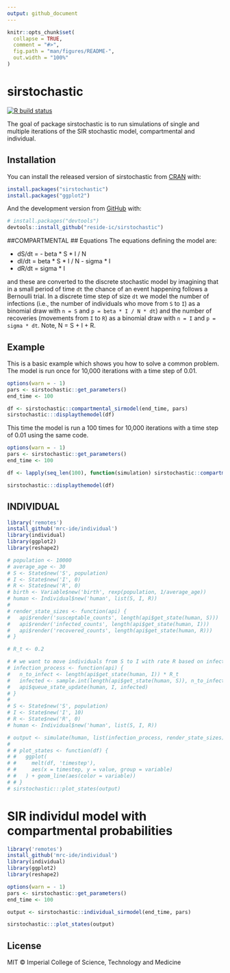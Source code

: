 ```yaml
---
output: github_document
---
```


<!-- README.md is generated from README.Rmd. Please edit that file -->

```r
knitr::opts_chunk$set(
  collapse = TRUE,
  comment = "#>",
  fig.path = "man/figures/README-",
  out.width = "100%"
)
```

# sirstochastic

<!-- badges: start -->
[![R build status](https://github.com/reside-ic/sirstochastic/workflows/R-CMD-check/badge.svg)](https://github.com/reside-ic/sirstochastic/actions)
<!-- badges: end -->

The goal of package sirstochastic is to run simulations of single and multiple iterations of the SIR stochastic model, compartmental and individual.

## Installation

You can install the released version of sirstochastic from [CRAN](https://CRAN.R-project.org) with:

``` r
install.packages("sirstochastic")
install.packages("ggplot2")
```

And the development version from [GitHub](https://github.com/) with:

``` r
# install.packages("devtools")
devtools::install_github("reside-ic/sirstochastic")
```
##COMPARTMENTAL
## Equations
The equations defining the model are:

* dS/dt = - beta * S * I / N
* dI/dt = beta * S * I / N - sigma * I
* dR/dt = sigma * I


and these are converted to the discrete stochastic model by imagining that in a small period of time `dt` the chance of an event happening follows a Bernoulli trial. In a discrete time step of size `dt` we model the number of infections (i.e., the number of individuals who move from `S` to `I`) as a binomial draw with `n = S` and `p = beta * I / N * dt`) and the number of recoveries (movements from `I` to `R`) as a binomial draw with `n = I` and `p = sigma * dt`. Note, N = S + I + R.

## Example

This is a basic example which shows you how to solve a common problem. The model is run once for 10,000 iterations with a time step of 0.01.

```r
options(warn = - 1) 
pars <- sirstochastic::get_parameters()
end_time <- 100

df <- sirstochastic::compartmental_sirmodel(end_time, pars)
sirstochastic:::displaythemodel(df)

```

This time the model is run a 100 times for 10,000 iterations with a time step of 0.01 using the same code.

```r
options(warn = - 1) 
pars <- sirstochastic::get_parameters()
end_time <- 100

df <- lapply(seq_len(100), function(simulation) sirstochastic::compartmental_sirmodel(end_time, pars))

sirstochastic:::displaythemodel(df) 

```
## INDIVIDUAL

```r
library('remotes')
install_github('mrc-ide/individual')
library(individual)
library(ggplot2)
library(reshape2)

# population <- 10000
# average_age <- 30
# S <- State$new('S', population)
# I <- State$new('I', 0)
# R <- State$new('R', 0)
# birth <- Variable$new('birth', rexp(population, 1/average_age))
# human <- Individual$new('human', list(S, I, R))
# 
# render_state_sizes <- function(api) {
#   api$render('susceptable_counts', length(api$get_state(human, S)))
#   api$render('infected_counts', length(api$get_state(human, I)))
#   api$render('recovered_counts', length(api$get_state(human, R)))
# }

# R_t <- 0.2

# # we want to move individuals from S to I with rate R based on infected people in the population
# infection_process <- function(api) {
#   n_to_infect <- length(api$get_state(human, I)) * R_t
#   infected <- sample.int(length(api$get_state(human, S)), n_to_infect)
#   api$queue_state_update(human, I, infected)
# }
# 
# S <- State$new('S', population)
# I <- State$new('I', 10)
# R <- State$new('R', 0)
# human <- Individual$new('human', list(S, I, R))

# output <- simulate(human, list(infection_process, render_state_sizes), 10000)
# 
# # plot_states <- function(df) {
# #   ggplot(
# #     melt(df, 'timestep'),
# #     aes(x = timestep, y = value, group = variable)
# #   ) + geom_line(aes(color = variable))
# # }
# sirstochastic:::plot_states(output)
```

# SIR individul model with compartmental probabilities
```r
library('remotes')
install_github('mrc-ide/individual')
library(individual)
library(ggplot2)
library(reshape2)

options(warn = - 1) 
pars <- sirstochastic::get_parameters()
end_time <- 100

output <- sirstochastic::individual_sirmodel(end_time, pars)

sirstochastic:::plot_states(output)

```
## License

MIT © Imperial College of Science, Technology and Medicine

